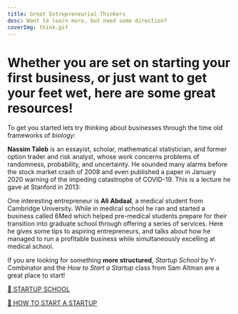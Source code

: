 ```yaml
---
title: Great Entrepreneurial Thinkers
desc: Want to learn more, but need some direction?
coverImg: think.gif
---
```


# Whether you are set on starting your first business, or just want to get your feet wet, here are some great resources!

To get you started lets try thinking about businesses through the time old frameworks of *biology*:

<YoutubePlayer url="https://www.youtube.com/watch?v=4A89J4zrBw8" />

**Nassim Taleb** is an essayist, scholar, mathematical statistician, and former option trader and risk analyst, whose work concerns problems of randomness, probability, and uncertainty. He sounded many alarms before the stock market crash of 2008 and even published a paper in January 2020 warning of the impeding catastrophe of COVID-19. This is a lecture he gave at Stanford in 2013:

<YoutubePlayer url="https://www.youtube.com/watch?v=c6sX5MSdLag" />

One interesting entrepreneur is **Ali Abdaal**, a medical student from Cambridge University. While in medical school he ran and started a business called 6Med which helped pre-medical students prepare for their transition into graduate school through offering a series of services. Here he gives some tips to aspiring entrepreneurs, and talks about how he managed to run a profitable business while simultaneously excelling at medical school.

<YoutubePlayer url="https://www.youtube.com/watch?v=80rugVXQzes" />

If you are looking for something **more structured**, *Startup School* by Y-Combinator and the *How to Start a Startup* class from Sam Altman are a great place to start!

[🔗 STARTUP SCHOOL](https://www.startupschool.org/)

[🔗 HOW TO START A STARTUP](https://startupclass.samaltman.com/)
